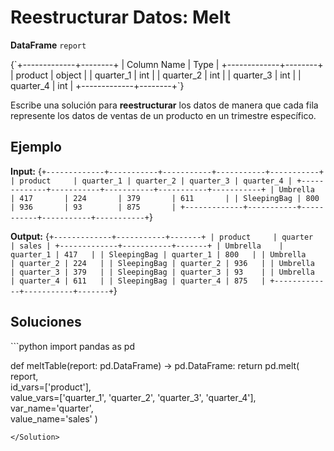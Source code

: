 # Reestructurar Datos: Melt

**DataFrame** `report`

<TerminalOutput>
{`+-------------+--------+
| Column Name | Type   |
+-------------+--------+
| product     | object |
| quarter_1   | int    |
| quarter_2   | int    |
| quarter_3   | int    |
| quarter_4   | int    |
+-------------+--------+`}
</TerminalOutput>

Escribe una solución para **reestructurar** los datos de manera que cada fila represente los datos de ventas de un producto en un trimestre específico.

## Ejemplo

**Input:**
<TerminalOutput>
{`+-------------+-----------+-----------+-----------+-----------+
| product     | quarter_1 | quarter_2 | quarter_3 | quarter_4 |
+-------------+-----------+-----------+-----------+-----------+
| Umbrella    | 417       | 224       | 379       | 611       |
| SleepingBag | 800       | 936       | 93        | 875       |
+-------------+-----------+-----------+-----------+-----------+`}
</TerminalOutput>

**Output:**
<TerminalOutput>
{`+-------------+-----------+-------+
| product     | quarter   | sales |
+-------------+-----------+-------+
| Umbrella    | quarter_1 | 417   |
| SleepingBag | quarter_1 | 800   |
| Umbrella    | quarter_2 | 224   |
| SleepingBag | quarter_2 | 936   |
| Umbrella    | quarter_3 | 379   |
| SleepingBag | quarter_3 | 93    |
| Umbrella    | quarter_4 | 611   |
| SleepingBag | quarter_4 | 875   |
+-------------+-----------+-------+`}
</TerminalOutput>

## Soluciones

<Solution title="Python" icon="Python">
```python
import pandas as pd

def meltTable(report: pd.DataFrame) -> pd.DataFrame:
    return pd.melt(
                report,                                    
                id_vars=['product'],                       
                value_vars=['quarter_1', 'quarter_2', 'quarter_3', 'quarter_4'], 
                var_name='quarter',                        
                value_name='sales' 
            )
```
</Solution>